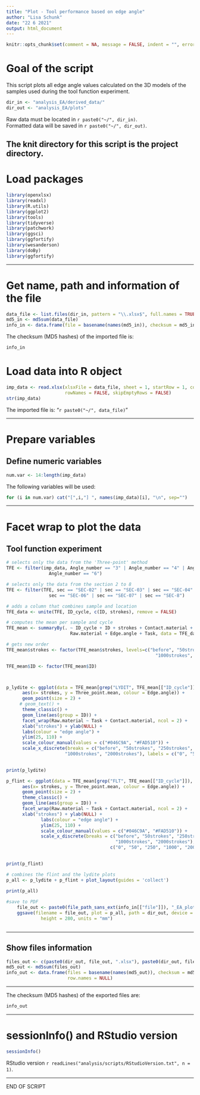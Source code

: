 ```yaml
---
title: "Plot - Tool performance based on edge angle"
author: "Lisa Schunk"
date: "22 6 2021"
output: html_document
---
```


```r
knitr::opts_chunk$set(comment = NA, message = FALSE, indent = "", error = TRUE)

```

# Goal of the script
This script plots all edge angle values calculated on the 3D models of the samples used during the tool function experiment. 


```r
dir_in <- "analysis_EA/derived_data/"
dir_out <- "analysis_EA/plots"

```

Raw data must be located in `r paste0("~/", dir_in)`.  
Formatted data will be saved in `r paste0("~/", dir_out)`.

The knit directory for this script is the project directory.
---


# Load packages
```r
library(openxlsx)
library(readxl)
library(R.utils)
library(ggplot2)
library(tools)
library(tidyverse)
library(patchwork)
library(ggsci)
library(ggfortify)
library(wesanderson)
library(doBy)
library(ggfortify)

```


---

# Get name, path and information of the file 
```r
data_file <- list.files(dir_in, pattern = "\\.xlsx$", full.names = TRUE)
md5_in <- md5sum(data_file)
info_in <- data.frame(file = basename(names(md5_in)), checksum = md5_in, row.names = NULL)

```


The checksum (MD5 hashes) of the imported file is:  
```r
info_in

```


# Load data into R object
```r
imp_data <- read.xlsx(xlsxFile = data_file, sheet = 1, startRow = 1, colNames = TRUE,
                      rowNames = FALSE, skipEmptyRows = FALSE) 
str(imp_data)

```

The imported file is: "`r paste0("~/", data_file)`"  

---


# Prepare variables
## Define numeric variables
```r
num.var <- 14:length(imp_data)

```

The following variables will be used: 

```r
for (i in num.var) cat("[",i,"] ", names(imp_data)[i], "\n", sep="")

```


---


# Facet wrap to plot the data 
## Tool function experiment 
```r
# selects only the data from the 'Three-point' method  
TFE <- filter(imp_data, Angle_number == "3" | Angle_number == "4" | Angle_number == "5" |
                Angle_number == "6")

# selects only the data from the section 2 to 8 
TFE <- filter(TFE, sec == "SEC-02" | sec == "SEC-03" | sec == "SEC-04" | sec == "SEC-05" |
                sec == "SEC-06" | sec == "SEC-07" | sec == "SEC-8")

# adds a column that combines sample and location
TFE_data <- unite(TFE, ID_cycle, c(ID, strokes), remove = FALSE)

# computes the mean per sample and cycle 
TFE_mean <- summaryBy(. ~ ID_cycle + ID + strokes + Contact.material + 
                        Raw.material + Edge.angle + Task, data = TFE_data, FUN = mean)

# gets new order 
TFE_mean$strokes <- factor(TFE_mean$strokes, levels=c("before", "50strokes", "250strokes",
                                                        "1000strokes", "2000strokes"))

TFE_mean$ID <- factor(TFE_mean$ID)



p_lydite <- ggplot(data = TFE_mean[grep("LYDIT", TFE_mean[["ID_cycle"]]), ], 
      aes(x= strokes, y = Three_point.mean, colour = Edge.angle)) +
      geom_point(size = 2) +
     # geom_text() +
      theme_classic() +
      geom_line(aes(group = ID)) +
      facet_wrap(Raw.material ~ Task + Contact.material, ncol = 2) +
      xlab("strokes") + ylab(NULL) +
      labs(colour = "edge angle") +
      ylim(25, 110) + 
      scale_colour_manual(values = c("#046C9A", "#FAD510")) + 
      scale_x_discrete(breaks = c("before", "50strokes", "250strokes",  
                      "1000strokes", "2000strokes"), labels = c("0", "50", "250", "1000", "2000")) 
    

print(p_lydite)

p_flint <- ggplot(data = TFE_mean[grep("FLT", TFE_mean[["ID_cycle"]]), ], 
      aes(x= strokes, y = Three_point.mean, colour = Edge.angle)) +
      geom_point(size = 2) +
      theme_classic() +
      geom_line(aes(group = ID)) +
      facet_wrap(Raw.material ~ Task + Contact.material, ncol = 2) +
      xlab("strokes") + ylab(NULL) +
             labs(colour = "edge angle") +
             ylim(25, 110) + 
             scale_colour_manual(values = c("#046C9A", "#FAD510")) +
             scale_x_discrete(breaks = c("before", "50strokes", "250strokes" ,
                                         "1000strokes", "2000strokes"), labels = 
                                       c("0", "50", "250", "1000", "2000")) 
    

print(p_flint)

# combines the flint and the lydite plots 
p_all <- p_lydite + p_flint + plot_layout(guides = 'collect')  
       
print(p_all)

#save to PDF
	file_out <- paste0(file_path_sans_ext(info_in[["file"]]), "_EA_plot", ".pdf")
	ggsave(filename = file_out, plot = p_all, path = dir_out, device = "pdf", width = 370, 
	         height = 280, units = "mm")



```



---


## Show files information
```r
files_out <- c(paste0(dir_out, file_out, ".xlsx"), paste0(dir_out, file_out, ".Rbin"))
md5_out <- md5sum(files_out)
info_out <- data.frame(files = basename(names(md5_out)), checksum = md5_out, 
                       row.names = NULL)
```


---

The checksum (MD5 hashes) of the exported files are:  
```r
info_out

```


---

# sessionInfo() and RStudio version

```r
sessionInfo()

```

RStudio version `r readLines("analysis/scripts/RStudioVersion.txt", n = 1)`.


---

END OF SCRIPT
